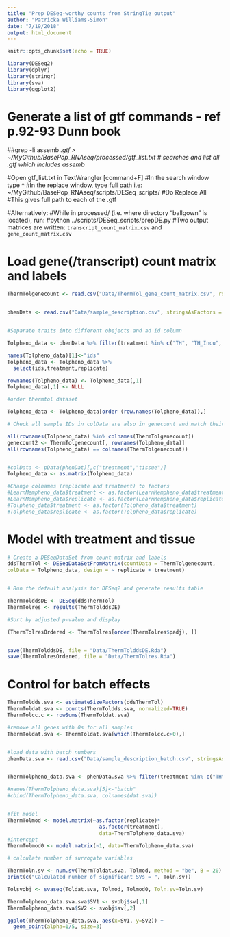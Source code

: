 ```yaml
---
title: "Prep DESeq-worthy counts from StringTie output"
author: "Patricka Williams-Simon"
date: "7/19/2018"
output: html_document
---
```


```r
knitr::opts_chunk$set(echo = TRUE)

library(DESeq2)
library(dplyr)
library(stringr)
library(sva)
library(ggplot2)
```

# Generate a list of gtf commands - ref p.92-93 Dunn book

##grep -li assemb *.gtf > ~/MyGithub/BasePop_RNAseq/processed/gtf_list.txt
# searches and list all .gtf which includes assemb*

#Open gtf_list.txt in TextWrangler [command+F]
#In the search window type ^
#In the replace window, type full path i.e: ~/MyGithub/BasePop_RNAseq/scripts/DESeq_scripts/
#Do Replace All
#This gives full path to each of the .gtf

#Alternatively:
#While in processed/ (i.e. where directory "ballgown" is located), run:
#python ../scripts/DESeq_scripts/prepDE.py
#Two output matrices are written: `transcript_count_matrix.csv` and `gene_count_matrix.csv`

# Load gene(/transcript) count matrix and labels

```r

ThermTolgenecount <- read.csv("Data/ThermTol_gene_count_matrix.csv", row.names="gene_id")


phenData <- read.csv("Data/sample_description.csv", stringsAsFactors = FALSE)


#Separate traits into different obejects and ad id column 

Tolpheno_data <- phenData %>% filter(treatment %in% c("TH", "TH_Incu", "TH_Incu_control", "TL","TL_Incu", "TL_Incu_control"  ))

names(Tolpheno_data)[1]<-"ids"
Tolpheno_data <- Tolpheno_data %>%
  select(ids,treatment,replicate)

rownames(Tolpheno_data) <- Tolpheno_data[,1]
Tolpheno_data[,1] <- NULL

#order thermtol dataset 

Tolpheno_data <- Tolpheno_data[order (row.names(Tolpheno_data)),]

# Check all sample IDs in colData are also in genecount and match their orders

all(rownames(Tolpheno_data) %in% colnames(ThermTolgenecount))
genecount2 <- ThermTolgenecount[, rownames(Tolpheno_data)]
all(rownames(Tolpheno_data) == colnames(ThermTolgenecount))


#colData <- pData(phenDat)[,c("treatment","tissue")]
Tolpheno_data <- as.matrix(Tolpheno_data)

#Change colnames (replicate and treatment) to factors
#LearnMempheno_data$treatment <- as.factor(LearnMempheno_data$treatment)
#LearnMempheno_data$replicate <- as.factor(LearnMempheno_data$replicate)
#Tolpheno_data$treatment <- as.factor(Tolpheno_data$treatment)
#Tolpheno_data$replicate <- as.factor(Tolpheno_data$replicate)


```

# Model with treatment and tissue

```r
# Create a DESeqDataSet from count matrix and labels
ddsThermTol <- DESeqDataSetFromMatrix(countData = ThermTolgenecount,
colData = Tolpheno_data, design = ~ replicate + treatment)


# Run the default analysis for DESeq2 and generate results table

ThermTolddsDE <- DESeq(ddsThermTol)
ThermTolres <- results(ThermTolddsDE)

#Sort by adjusted p-value and display

(ThermTolresOrdered <- ThermTolres[order(ThermTolres$padj), ])


save(ThermTolddsDE, file = "Data/ThermTolddsDE.Rda")
save(ThermTolresOrdered, file = "Data/ThermTolres.Rda")

```

# Control for batch effects

```r
ThermToldds.sva <- estimateSizeFactors(ddsThermTol)
ThermToldat.sva <- counts(ThermToldds.sva, normalized=TRUE)
ThermTolcc.c <- rowSums(ThermToldat.sva)

#remove all genes with 0s for all samples
ThermToldat.sva <- ThermToldat.sva[which(ThermTolcc.c>0),]


#load data with batch numbers
phenData.sva <- read.csv("Data/sample_description_batch.csv", stringsAsFactors = FALSE)


ThermTolpheno_data.sva <- phenData.sva %>% filter(treatment %in% c("TH", "TH_Incu", "TH_Incu_control", "TL","TL_Incu", "TL_Incu_control"  ))

#names(ThermTolpheno_data.sva)[5]<-"batch"
#cbind(ThermTolpheno_data.sva, colnames(dat.sva))


#fit model
ThermTolmod <- model.matrix(~as.factor(replicate)* 
                              as.factor(treatment), 
                              data=ThermTolpheno_data.sva)
#intercept
ThermTolmod0 <- model.matrix(~1, data=ThermTolpheno_data.sva) 

# calculate number of surrogate variables

ThermToln.sv <- num.sv(ThermToldat.sva, Tolmod, method = "be", B = 20)
print(c("Calculated number of significant SVs = ", Toln.sv))

Tolsvobj <- svaseq(Toldat.sva, Tolmod, Tolmod0, Toln.sv=Toln.sv) 

ThermTolpheno_data.sva.sva$SV1 <- svobj$sv[,1]
ThermTolpheno_data.sva$SV2 <- svobj$sv[,2]

ggplot(ThermTolpheno_data.sva, aes(x=SV1, y=SV2)) +
  geom_point(alpha=1/5, size=3)
```





